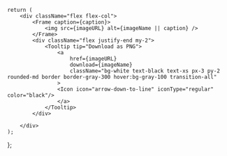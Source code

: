    return (
        <div className="flex flex-col">
            <Frame caption={caption}>
                <img src={imageURL} alt={imageName || caption} />
            </Frame>
            <div className="flex justify-end my-2">
                <Tooltip tip="Download as PNG">
                    <a
                        href={imageURL}
                        download={imageName}
                        className="bg-white text-black text-xs px-3 py-2 rounded-md border border-gray-300 hover:bg-gray-100 transition-all"
                    >
                    <Icon icon="arrow-down-to-line" iconType="regular" color="black"/> 
                    </a>
                </Tooltip>
            </div>
            
        </div>
    );

};
